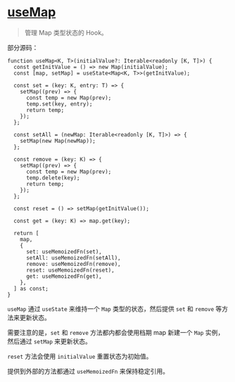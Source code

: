 # [useMap](https://ahooks.js.org/zh-CN/hooks/use-map)

> 管理 Map 类型状态的 Hook。

部分源码：

```tsx
function useMap<K, T>(initialValue?: Iterable<readonly [K, T]>) {
  const getInitValue = () => new Map(initialValue);
  const [map, setMap] = useState<Map<K, T>>(getInitValue);

  const set = (key: K, entry: T) => {
    setMap((prev) => {
      const temp = new Map(prev);
      temp.set(key, entry);
      return temp;
    });
  };

  const setAll = (newMap: Iterable<readonly [K, T]>) => {
    setMap(new Map(newMap));
  };

  const remove = (key: K) => {
    setMap((prev) => {
      const temp = new Map(prev);
      temp.delete(key);
      return temp;
    });
  };

  const reset = () => setMap(getInitValue());

  const get = (key: K) => map.get(key);

  return [
    map,
    {
      set: useMemoizedFn(set),
      setAll: useMemoizedFn(setAll),
      remove: useMemoizedFn(remove),
      reset: useMemoizedFn(reset),
      get: useMemoizedFn(get),
    },
  ] as const;
}
```

`useMap` 通过 `useState` 来维持一个 `Map` 类型的状态，然后提供 `set` 和 `remove` 等方法来更新状态。

需要注意的是，`set` 和 `remove` 方法都内都会使用档期 map 新建一个 `Map` 实例，然后通过 `setMap` 来更新状态。

`reset` 方法会使用 `initialValue` 重置状态为初始值。

提供到外部的方法都通过 `useMemoizedFn` 来保持稳定引用。
